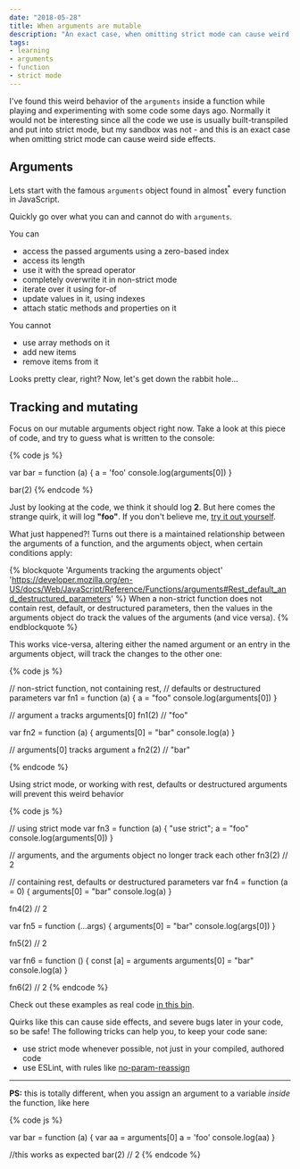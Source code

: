 ```yaml
---
date: "2018-05-28"
title: When arguments are mutable
description: "An exact case, when omitting strict mode can cause weird side effects"
tags:
- learning
- arguments
- function
- strict mode
---
```



<Intro>

I've found this weird behavior of the `arguments` inside a function while playing and experimenting with some code some days ago. Normally it would not be interesting since all the code we use is usually built-transpiled and put into strict mode, but my sandbox was not - and this is an exact case when omitting strict mode can cause weird side effects.

</Intro>

## Arguments

Lets start with the famous `arguments` object found in almost<sup class="sidenote" title="Fat arrow functions are scoped lexically and do not have their own arguments variable">*</sup> every function in JavaScript.

Quickly go over what you can and cannot do with `arguments`.

You can

- access the passed arguments using a zero-based index
- access its length
- use it with the spread operator
- completely overwrite it in non-strict mode
- iterate over it using for-of
- update values in it, using indexes
- attach static methods and properties on it

You cannot

- use array methods on it
- add new items
- remove items from it

Looks pretty clear, right? Now, let's get down the rabbit hole...

## Tracking and mutating

Focus on our mutable arguments object right now. Take a look at this piece of code, and try to guess what is written to the console:

{% code js %}

var bar = function (a) {
  a = 'foo'
  console.log(arguments[0])
}

bar(2)
{% endcode %}

Just by looking at the code, we think it should log **2**. But here comes the strange quirk, it will log **"foo"**. If you don't believe me, [try it out yourself](https://jsbin.com/bojirab/1/edit?js,console).

What just happened?! Turns out there is a maintained relationship between the arguments of a function, and the arguments object, when certain conditions apply:

{% blockquote 'Arguments tracking the arguments object' 'https://developer.mozilla.org/en-US/docs/Web/JavaScript/Reference/Functions/arguments#Rest_default_and_destructured_parameters' %}
When a non-strict function does not contain rest, default, or destructured parameters, then the values in the arguments object do track the values of the arguments (and vice versa).
{% endblockquote %}

This works vice-versa, altering either the named argument or an entry in the arguments object, will track the changes to the other one:

{% code js %}

// non-strict function, not containing rest,
// defaults or destructured parameters
var fn1 = function (a) {
  a = "foo"
  console.log(arguments[0])
}

// argument `a` tracks arguments[0]
fn1(2) // "foo"

var fn2 = function (a) {
  arguments[0] = "bar"
  console.log(a)
}

// arguments[0] tracks argument `a`
fn2(2) // "bar"

{% endcode %}

Using strict mode, or working with rest, defaults or destructured arguments will prevent this weird behavior

{% code js %}

// using strict mode
var fn3 = function (a) {
  "use strict";
  a = "foo"
  console.log(arguments[0])
}

// arguments, and the arguments object no longer track each other
fn3(2) // 2

// containing rest, defaults or destructured parameters
var fn4 = function (a = 0) {
  arguments[0] = "bar"
  console.log(a)
}

fn4(2) // 2

var fn5 = function (...args) {
  arguments[0] = "bar"
  console.log(args[0])
}

fn5(2) // 2

var fn6 = function () {
  const [a] = arguments
  arguments[0] = "bar"
  console.log(a)
}

fn6(2) // 2
{% endcode %}

Check out these examples as real code [in this bin](https://jsbin.com/zoyicoh/5/edit?js,console).

Quirks like this can cause side effects, and severe bugs later in your code, so be safe! The following tricks can help you, to keep your code sane:

- use strict mode whenever possible, not just in your compiled, authored code
- use ESLint, with rules like [no-param-reassign](https://eslint.org/docs/rules/no-param-reassign)

---

**PS:** this is totally different, when you assign an argument to a variable _inside_ the function, like here

{% code js %}

var bar = function (a) {
  var aa = arguments[0]
  a = 'foo'
  console.log(aa)
}

//this works as expected
bar(2) // 2
{% endcode %}








